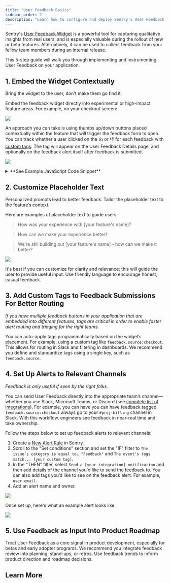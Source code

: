 ```yaml
---
title: "User Feedback Basics"
sidebar_order: 2
description: "Learn how to configure and deploy Sentry's User Feedback widget to capture qualitative insights from your users."
---
```


Sentry's [User Feedback Widget](/product/user-feedback/) is a powerful tool for capturing qualitative insights from real users, and is especially valuable during the rollout of new or beta features. Alternatively, it can be used to collect feedback from your fellow team members during an internal release. 

This 5-step guide will walk you through implementing and instrumenting User Feedback on your application.

## 1. Embed the Widget Contextually
Bring the widget to the user, don't make them go find it.

Embed the feedback widget directly into experimental or high-impact feature areas. For example, on your checkout screen:

![](feedback-img/img/feedback-on-checkout-page.png)

An approach you can take is using thumbs up/down buttons placed contextually within the feature that will trigger the feedback form to open. You can track whether a user clicked on the 👍 or 👎 for each feedback with [custom tags](/platforms/javascript/enriching-events/tags/). The tag will appear on the User Feedback Details page, and optionally on the feedback alert itself after feedback is submitted.

![](feedback-img/img/feedback-thumbs-up-down.png)


<details>
<summary>**See Example JavaScript Code Snippet**</summary>

```javascript
"use client";

import * as Sentry from "@sentry/react";
import { Fragment } from "react";

export default function ThumbsUpDownButtons({source}: {source: string) {
  const feedback = Sentry.getFeedback();
  
  return (
    <Fragment>
      <strong>Was this helpful?</strong>
      <button
        title="I like this"
        onClick={async () =>{
          const form = await feedback?.createForm({
            messagePlaceholder: 'What did you like most?',
            tags: {
              component: 'ThumbsUpDownButtons',
              'feedback.source': source,
              'feedback.type': 'positive',
            }
          });
          form?.appendToDom();
          form?.open();
        }}
      >
        Yes 👍
      </button>

      <button
        title="I don't like this"
        onClick={async () =>{
          const form = await feedback?.createForm({
            messagePlaceholder: 'How can we improve?',
            tags: {
              component: 'ThumbsUpDownButtons',
              'feedback.source': source,
              'feedback.type': 'negative',
            }
          });
          form?.appendToDom();
          form?.open();
        }}
      >
        No 👎
      </button>
    </Fragment>
  );
}
```

</details>



## 2. Customize Placeholder Text
Personalized prompts lead to better feedback. Tailor the placeholder text to the feature’s context.


Here are examples of placeholder text to guide users:

> How was your experience with [your feature's name]?

> How can we make your experience better? 

> We're still building out [your feature's name] - how can we make it better?

![](feedback-img/img/feedback-new-placeholder-example.png)


It's best if you can customize for clarity and relevance; this will guide the user to provide useful input. Use friendly language to encourage honest, casual feedback.


## 3. Add Custom Tags to Feedback Submissions For Better Routing

_If you have multiple feedback buttons in your application that are embedded into different features, tags are critical in order to enable faster alert routing and triaging for the right teams._

You can auto-apply tags programmatically based on the widget’s placement. For example, using a custom tag like `feedback.source:checkout`. This allows for routing in Slack and filtering in dashboards. We recommend you define and standardize tags using a single key, such as `feedback.source`.


## 4. Set Up Alerts to Relevant Channels
_Feedback is only useful if seen by the right folks._ 

You can send User Feedback directly into the appropriate team’s channel—whether you use Slack, Microsoft Teams, or Discord (see [complete list of integrations](/product/alerts/create-alerts/routing-alerts/#integrations)). For example, you can have you can have feedback tagged `feedback.source:checkout` always go to your `#proj-billing` channel in Slack. With this workflow, engineers see feedback in near-real time and take ownership.

Follow the steps below to set up feedback alerts to relevant channels:

1. Create a [New Alert Rule](https://sentry.io/alerts/new/issue/) in Sentry.
2. Scroll to the "Set conditions" section and set the "IF" filter to `The issue's category is equal to… "Feedback"` and `The event's tags match... [your custom tag]`.
3. In the “THEN” filter, select `Send a [your integration] notification` and then add details of the channel you'd like to send the feedback to. You can also add tags you’d like to see on the feedback alert. For example, `user.email`.
4. Add an alert name and owner.


![](feedback-img/img/feedback-alert-conditions.png)

Once set up, here's what an example alert looks like:

![](feedback-img/img/feedback-example-alert.png)


## 5. Use Feedback as Input Into Product Roadmap
Treat User Feedback as a core signal in product development, especially for betas and early adopter programs. We recommend you integrate feedback review into planning, stand-ups, or retros. Use feedback trends to inform product direction and roadmap decisions.

## Learn More
<PageGrid />

